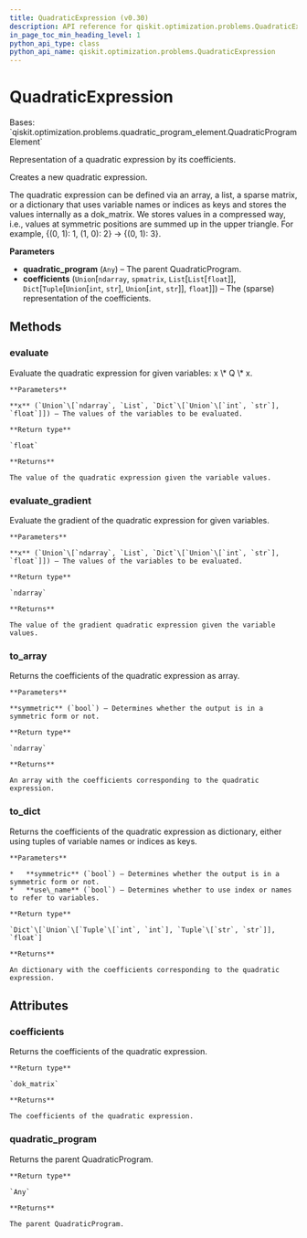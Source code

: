 ```yaml
---
title: QuadraticExpression (v0.30)
description: API reference for qiskit.optimization.problems.QuadraticExpression in qiskit v0.30
in_page_toc_min_heading_level: 1
python_api_type: class
python_api_name: qiskit.optimization.problems.QuadraticExpression
---
```


# QuadraticExpression

<Class id="qiskit.optimization.problems.QuadraticExpression" isDedicatedPage={true} github="https://github.com/qiskit-community/qiskit-aqua/tree/stable/0.9/qiskit/optimization/problems/quadratic_expression.py" signature="QuadraticExpression(quadratic_program, coefficients)" modifiers="class">
  Bases: `qiskit.optimization.problems.quadratic_program_element.QuadraticProgramElement`

  Representation of a quadratic expression by its coefficients.

  Creates a new quadratic expression.

  The quadratic expression can be defined via an array, a list, a sparse matrix, or a dictionary that uses variable names or indices as keys and stores the values internally as a dok\_matrix. We stores values in a compressed way, i.e., values at symmetric positions are summed up in the upper triangle. For example, \{(0, 1): 1, (1, 0): 2} -> \{(0, 1): 3}.

  **Parameters**

  *   **quadratic\_program** (`Any`) – The parent QuadraticProgram.
  *   **coefficients** (`Union`\[`ndarray`, `spmatrix`, `List`\[`List`\[`float`]], `Dict`\[`Tuple`\[`Union`\[`int`, `str`], `Union`\[`int`, `str`]], `float`]]) – The (sparse) representation of the coefficients.

  ## Methods

  <span id="qiskit-optimization-problems-quadraticexpression-evaluate" />

  ### evaluate

  <Function id="qiskit.optimization.problems.QuadraticExpression.evaluate" signature="QuadraticExpression.evaluate(x)">
    Evaluate the quadratic expression for given variables: x \* Q \* x.

    **Parameters**

    **x** (`Union`\[`ndarray`, `List`, `Dict`\[`Union`\[`int`, `str`], `float`]]) – The values of the variables to be evaluated.

    **Return type**

    `float`

    **Returns**

    The value of the quadratic expression given the variable values.
  </Function>

  <span id="qiskit-optimization-problems-quadraticexpression-evaluate-gradient" />

  ### evaluate\_gradient

  <Function id="qiskit.optimization.problems.QuadraticExpression.evaluate_gradient" signature="QuadraticExpression.evaluate_gradient(x)">
    Evaluate the gradient of the quadratic expression for given variables.

    **Parameters**

    **x** (`Union`\[`ndarray`, `List`, `Dict`\[`Union`\[`int`, `str`], `float`]]) – The values of the variables to be evaluated.

    **Return type**

    `ndarray`

    **Returns**

    The value of the gradient quadratic expression given the variable values.
  </Function>

  <span id="qiskit-optimization-problems-quadraticexpression-to-array" />

  ### to\_array

  <Function id="qiskit.optimization.problems.QuadraticExpression.to_array" signature="QuadraticExpression.to_array(symmetric=False)">
    Returns the coefficients of the quadratic expression as array.

    **Parameters**

    **symmetric** (`bool`) – Determines whether the output is in a symmetric form or not.

    **Return type**

    `ndarray`

    **Returns**

    An array with the coefficients corresponding to the quadratic expression.
  </Function>

  <span id="qiskit-optimization-problems-quadraticexpression-to-dict" />

  ### to\_dict

  <Function id="qiskit.optimization.problems.QuadraticExpression.to_dict" signature="QuadraticExpression.to_dict(symmetric=False, use_name=False)">
    Returns the coefficients of the quadratic expression as dictionary, either using tuples of variable names or indices as keys.

    **Parameters**

    *   **symmetric** (`bool`) – Determines whether the output is in a symmetric form or not.
    *   **use\_name** (`bool`) – Determines whether to use index or names to refer to variables.

    **Return type**

    `Dict`\[`Union`\[`Tuple`\[`int`, `int`], `Tuple`\[`str`, `str`]], `float`]

    **Returns**

    An dictionary with the coefficients corresponding to the quadratic expression.
  </Function>

  ## Attributes

  ### coefficients

  <Attribute id="qiskit.optimization.problems.QuadraticExpression.coefficients">
    Returns the coefficients of the quadratic expression.

    **Return type**

    `dok_matrix`

    **Returns**

    The coefficients of the quadratic expression.
  </Attribute>

  ### quadratic\_program

  <Attribute id="qiskit.optimization.problems.QuadraticExpression.quadratic_program">
    Returns the parent QuadraticProgram.

    **Return type**

    `Any`

    **Returns**

    The parent QuadraticProgram.
  </Attribute>
</Class>

